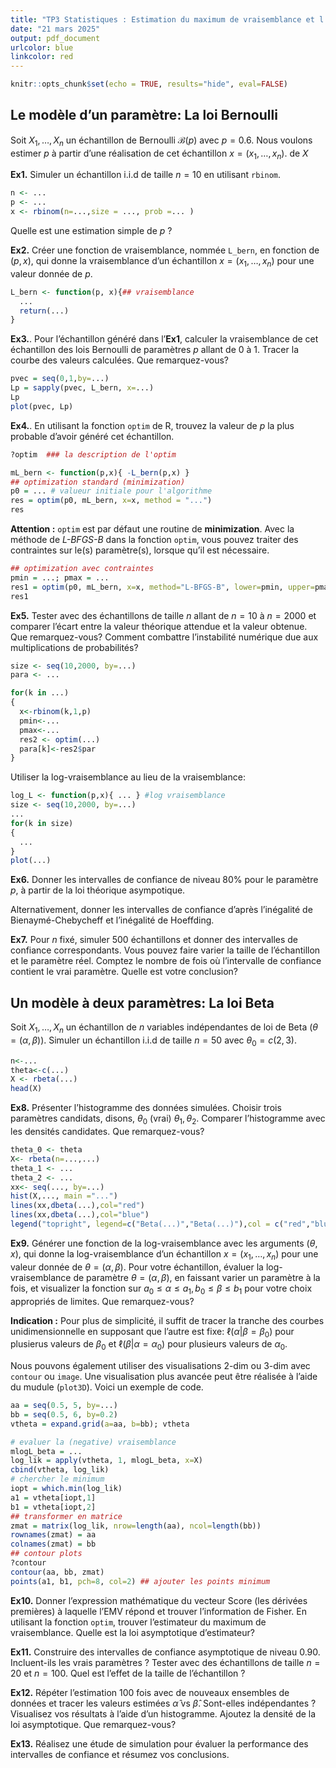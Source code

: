 ```yaml
---
title: "TP3 Statistiques : Estimation du maximum de vraisemblance et l'intervalle de confiance"
date: "21 mars 2025"
output: pdf_document
urlcolor: blue
linkcolor: red
---
```


```r
knitr::opts_chunk$set(echo = TRUE, results="hide", eval=FALSE)
```


## Le modèle d'un paramètre: La loi Bernoulli

Soit $X_1, \ldots, X_n$ un échantillon de Bernoulli $\mathcal{B}(p)$ avec $p=0.6$. Nous voulons estimer $p$ à partir d'une réalisation de cet échantillon $x=(x_1, \ldots, x_n)$. de $X$

**Ex1.** Simuler un échantillon i.i.d de taille $n=10$ en utilisant `rbinom`.
```r
n <- ...
p <- ...
x <- rbinom(n=...,size = ..., prob =... )
```
Quelle est une estimation simple de $p$ ?

**Ex2.** Créer une fonction de vraisemblance, nommée `L_bern`, en fonction de $(p, x)$, qui donne la vraisemblance d'un échantillon $x=(x_1,\ldots,x_n)$ pour une valeur donnée de $p$.

```r
L_bern <- function(p, x){## vraisemblance
  ...
  return(...)
}
```

**Ex3.**. Pour l'échantillon généré dans l'**Ex1**, calculer la vraisemblance de cet échantillon des lois Bernoulli de paramètres $p$ allant de 0 à 1. Tracer la courbe des valeurs calculées. Que remarquez-vous?
```r
pvec = seq(0,1,by=...)
Lp = sapply(pvec, L_bern, x=...)
Lp
plot(pvec, Lp)
```

**Ex4.**. En utilisant la fonction `optim` de R, trouvez la valeur de $p$ la plus probable d'avoir généré cet échantillon.  



```r
?optim  ### la description de l'optim
```

```r
mL_bern <- function(p,x){ -L_bern(p,x) }
## optimization standard (minimization)
p0 = ... # valueur initiale pour l'algorithme
res = optim(p0, mL_bern, x=x, method = "...")
res
```

**Attention :** `optim` est par défaut une routine de **minimization**. Avec la méthode de *L-BFGS-B* dans la fonction `optim`, vous pouvez traiter des contraintes sur le(s) paramètre(s), lorsque qu'il est nécessaire.
```r
## optimization avec contraintes
pmin = ...; pmax = ...
res1 = optim(p0, mL_bern, x=x, method="L-BFGS-B", lower=pmin, upper=pmax)
res1
```

**Ex5.** Tester avec des échantillons de taille $n$ allant de $n=10$ à $n=2000$ et comparer l'écart entre la valeur théorique attendue et la valeur obtenue. Que remarquez-vous? Comment combattre l'instabilité numérique due aux multiplications de probabilités?

```r
size <- seq(10,2000, by=...)
para <- ...

for(k in ...)
{
  x<-rbinom(k,1,p)
  pmin<-...
  pmax<-...
  res2 <- optim(...)
  para[k]<-res2$par
}

```
Utiliser la log-vraisemblance au lieu de la vraisemblance:

```r
log_L <- function(p,x){ ... } #log vraisemblance
size <- seq(10,2000, by=...)
...
for(k in size)
{
  ...
}
plot(...)
```


**Ex6.** Donner les intervalles de confiance de niveau 80% pour le paramètre $p$, à partir de la loi théorique asympotique.


Alternativement, donner les intervalles de confiance d’après l’inégalité de Bienaymé-Chebycheff et l’inégalité de Hoeffding.

**Ex7.** Pour $n$ fixé, simuler 500 échantillons et donner des intervalles de confiance correspondants. Vous pouvez faire varier la taille de l'échantillon et le paramètre réel. Comptez le nombre de fois où l'intervalle de confiance contient le vrai paramètre. Quelle est votre conclusion?


## Un modèle à deux paramètres: La loi Beta

Soit $X_1,\ldots,X_n$ un échantillon de $n$ variables indépendantes de loi de Beta ($\theta = (\alpha, \beta)$). Simuler un échantillon i.i.d de taille $n=50$ avec $\theta_0=c(2,3)$.


```r
n<-...
theta<-c(...)
X <- rbeta(...)
head(X)
```


**Ex8.** Présenter l'histogramme des données simulées. Choisir trois paramètres candidats, disons, $\theta_0$ (vrai) $\theta_1, \theta_2$. Comparer l'histogramme avec les densités candidates. Que remarquez-vous? 

```r
theta_0 <- theta
X<- rbeta(n=...,...)
theta_1 <- ...
theta_2 <- ...
xx<- seq(..., by=...)
hist(X,..., main ="...")
lines(xx,dbeta(...),col="red")
lines(xx,dbeta(...),col="blue")
legend("topright", legend=c("Beta(...)","Beta(...)"),col = c("red","blue"),lty = c(1,1))
```


**Ex9.** Générer une fonction de la log-vraisemblance avec les arguments $(\theta, x)$, qui donne la log-vraisemblance d'un échantillon $x = (x_1,\ldots,x_n)$ pour une valeur donnée de $\theta=(\alpha,\beta)$. Pour votre échantillon, évaluer la log-vraisemblance de paramètre $\theta=(\alpha,\beta)$, en faissant varier un paramètre à la fois, et visualizer la fonction sur $a_0 \leq\alpha \leq a_1, b_0\leq \beta \leq b_1$ pour votre choix appropriés de limites. Que remarquez-vous?

**Indication :** Pour plus de simplicité, il suffit de tracer la tranche des courbes unidimensionnelle en supposant que l'autre est fixe: $\ell(\alpha|\beta=\beta_0)$ pour plusierus valeurs de $\beta_0$ et $\ell(\beta| \alpha=\alpha_0)$ pour plusieurs valeurs de $\alpha_0$.

Nous pouvons également utiliser des visualisations 2-dim ou 3-dim avec `contour` ou `image`. Une visualisation plus avancée peut être réalisée à l'aide du mudule (`plot3D`). Voici un exemple de code.


```r
aa = seq(0.5, 5, by=...)
bb = seq(0.5, 6, by=0.2)
vtheta = expand.grid(a=aa, b=bb); vtheta

# evaluer la (negative) vraisemblance
mlogL_beta = ...
log_lik = apply(vtheta, 1, mlogL_beta, x=X)
cbind(vtheta, log_lik) 
# chercher le minimum
iopt = which.min(log_lik)
a1 = vtheta[iopt,1] 
b1 = vtheta[iopt,2]
## transformer en matrice
zmat = matrix(log_lik, nrow=length(aa), ncol=length(bb))
rownames(zmat) = aa
colnames(zmat) = bb
## contour plots
?contour
contour(aa, bb, zmat)
points(a1, b1, pch=8, col=2) ## ajouter les points minimum
```

**Ex10.** Donner l'expression mathématique du vecteur Score (les dérivées premières) à laquelle l'EMV répond et trouver l'information de Fisher.
En utilisant la fonction `optim`, trouver l'estimateur du maximum de vraisemblance. Quelle est la loi asymptotique d'estimateur?


**Ex11.** Construire des intervalles de confiance asymptotique de niveau $0.90$. Incluent-ils les vrais paramètres ? Tester avec des échantillons de taille $n=20$ et $n=100$. Quel est l'effet de la taille de l'échantillon ?

**Ex12.** Répéter l'estimation 100 fois avec de nouveaux ensembles de données et tracer les valeurs estimées $\hat\alpha$ vs $\hat\beta$. Sont-elles indépendantes ?
Visualisez vos résultats à l'aide d'un histogramme. 
Ajoutez la densité de la loi asymptotique. Que remarquez-vous?

**Ex13.** Réalisez une étude de simulation pour évaluer la performance des intervalles de confiance et résumez vos conclusions.